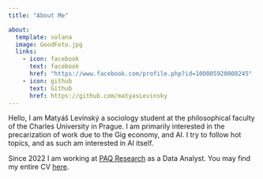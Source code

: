 ```yaml
---
title: "About Me"

about:
  template: solana
  image: GoodFoto.jpg
  links:
    - icon: facebook
      text: facebook
      href: "https://www.facebook.com/profile.php?id=100005920008245"
    - icon: github
      text: Github
      href: https://github.com/matyasLevinsky
---
```


Hello, I am Matyáš Levínský a sociology student at the philosophical faculty of the Charles University in Prague. I am primarily interested in the precarization of work due to the Gig economy, and AI. I try to follow hot topics, and as such am interested in AI itself.

Since 2022 I am working at [PAQ Research](https://www.paqresearch.cz/) as a Data Analyst. You may find my entire CV [here](cv.qmd).
